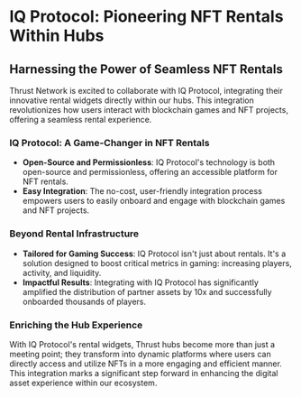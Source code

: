 # IQ Protocol: Pioneering NFT Rentals Within Hubs

## Harnessing the Power of Seamless NFT Rentals

Thrust Network is excited to collaborate with IQ Protocol, integrating their innovative rental widgets directly within our hubs. This integration revolutionizes how users interact with blockchain games and NFT projects, offering a seamless rental experience.

### IQ Protocol: A Game-Changer in NFT Rentals

- **Open-Source and Permissionless**: IQ Protocol's technology is both open-source and permissionless, offering an accessible platform for NFT rentals.
- **Easy Integration**: The no-cost, user-friendly integration process empowers users to easily onboard and engage with blockchain games and NFT projects.

### Beyond Rental Infrastructure

- **Tailored for Gaming Success**: IQ Protocol isn't just about rentals. It's a solution designed to boost critical metrics in gaming: increasing players, activity, and liquidity.
- **Impactful Results**: Integrating with IQ Protocol has significantly amplified the distribution of partner assets by 10x and successfully onboarded thousands of players.

### Enriching the Hub Experience

With IQ Protocol's rental widgets, Thrust hubs become more than just a meeting point; they transform into dynamic platforms where users can directly access and utilize NFTs in a more engaging and efficient manner. This integration marks a significant step forward in enhancing the digital asset experience within our ecosystem.
